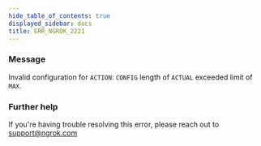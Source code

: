 ```yaml
---
hide_table_of_contents: true
displayed_sidebar: docs
title: ERR_NGROK_2221
---
```


### Message

Invalid configuration for `ACTION`: `CONFIG` length of `ACTUAL` exceeded limit of `MAX`.

<ErrorDetails />

### Further help

If you're having trouble resolving this error, please reach out to [support@ngrok.com](mailto:support@ngrok.com?subject=Help%20with%20ERR_NGROK_2221)

